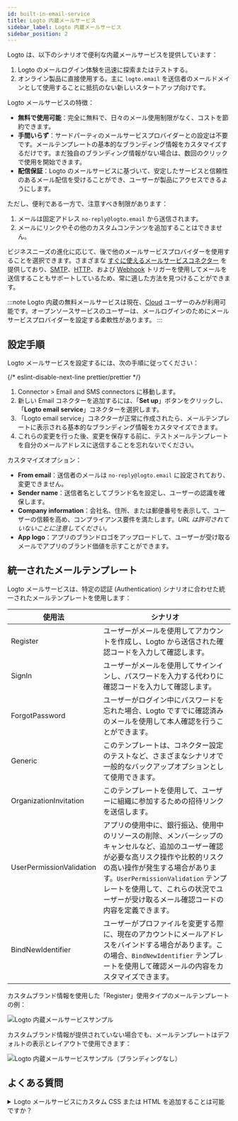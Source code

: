 ```yaml
---
id: built-in-email-service
title: Logto 内蔵メールサービス
sidebar_label: Logto 内蔵メールサービス
sidebar_position: 2
---
```


Logto は、以下のシナリオで便利な内蔵メールサービスを提供しています：

1. Logto のメールログイン体験を迅速に探索またはテストする。
2. オンライン製品に直接使用する。主に `logto.email` を送信者のメールドメインとして使用することに抵抗のない新しいスタートアップ向けです。

Logto メールサービスの特徴：

- **無料で使用可能**：完全に無料で、日々のメール使用制限がなく、コストを節約できます。
- **手間いらず**：サードパーティのメールサービスプロバイダーとの設定は不要です。メールテンプレートの基本的なブランディング情報をカスタマイズするだけです。まだ独自のブランディング情報がない場合は、数回のクリックで使用を開始できます。
- **配信保証**：Logto のメールサービスに基づいて、安定したサービスと信頼性のあるメール配信を受けることができ、ユーザーが製品にアクセスできるようにします。

ただし、便利である一方で、注意すべき制限があります：

1. メールは固定アドレス `no-reply@logto.email` から送信されます。
2. メールにリンクやその他のカスタムコンテンツを追加することはできません。

ビジネスニーズの進化に応じて、後で他のメールサービスプロバイダーを使用することを選択できます。さまざまな [すぐに使えるメールサービスコネクター](/connectors/email-connectors#popular-email-providers) を提供しており、[SMTP](/integrations/smtp)、[HTTP](/integrations/http-email)、および [Webhook](/developers/webhooks) トリガーを使用してメールを送信することもサポートしているため、常に適した方法を見つけることができます。

:::note
Logto 内蔵の無料メールサービスは現在、[Cloud](https://cloud.logto.io/) ユーザーのみが利用可能です。オープンソースサービスのユーザーは、メールログインのためにメールサービスプロバイダーを設定する柔軟性があります。
:::

## 設定手順

Logto メールサービスを設定するには、次の手順に従ってください：

{/* eslint-disable-next-line prettier/prettier */}
1. <CloudLink to="/connectors/passwordless">Connector > Email and SMS connectors</CloudLink> に移動します。
2. 新しい Email コネクターを追加するには、「**Set up**」ボタンをクリックし、「**Logto email service**」コネクターを選択します。
3. 「Logto email service」コネクターが正常に作成されたら、メールテンプレートに表示される基本的なブランディング情報をカスタマイズできます。
4. これらの変更を行った後、変更を保存する前に、テストメールテンプレートを自分のメールアドレスに送信することを忘れないでください。

カスタマイズオプション：

- **From email**：送信者のメールは `no-reply@logto.email` に設定されており、変更できません。
- **Sender name**：送信者名としてブランド名を設定し、ユーザーの認識を確保します。
- **Company information**：会社名、住所、または郵便番号を表示して、ユーザーの信頼を高め、コンプライアンス要件を満たします。_URL は許可されていないことに注意してください。_
- **App logo**：アプリのブランドロゴをアップロードして、ユーザーが受け取るメールでアプリのブランド価値を示すことができます。

## 統一されたメールテンプレート

Logto メールサービスは、特定の認証 (Authentication) シナリオに合わせた統一されたメールテンプレートを使用します：

| 使用法                   | シナリオ                                                                                                                                                                                                                                                                                              |
| ------------------------ | ----------------------------------------------------------------------------------------------------------------------------------------------------------------------------------------------------------------------------------------------------------------------------------------------------- |
| Register                 | ユーザーがメールを使用してアカウントを作成し、Logto から送信された確認コードを入力して確認します。                                                                                                                                                                                                    |
| SignIn                   | ユーザーがメールを使用してサインインし、パスワードを入力する代わりに確認コードを入力して確認します。                                                                                                                                                                                                  |
| ForgotPassword           | ユーザーがログイン中にパスワードを忘れた場合、Logto ですでに確認済みのメールを使用して本人確認を行うことができます。                                                                                                                                                                                  |
| Generic                  | このテンプレートは、コネクター設定のテストなど、さまざまなシナリオで一般的なバックアップオプションとして使用できます。                                                                                                                                                                                |
| OrganizationInvitation   | このテンプレートを使用して、ユーザーに組織に参加するための招待リンクを送信します。                                                                                                                                                                                                                    |
| UserPermissionValidation | アプリの使用中に、銀行振込、使用中のリソースの削除、メンバーシップのキャンセルなど、追加のユーザー確認が必要な高リスク操作や比較的リスクの高い操作が発生する場合があります。`UserPermissionValidation` テンプレートを使用して、これらの状況でユーザーが受け取るメール確認コードの内容を定義できます。 |
| BindNewIdentifier        | ユーザーがプロファイルを変更する際に、現在のアカウントにメールアドレスをバインドする場合があります。この場合、`BindNewIdentifier` テンプレートを使用して確認メールの内容をカスタマイズできます。                                                                                                      |

カスタムブランド情報を使用した「Register」使用タイプのメールテンプレートの例：

![Logto 内蔵メールサービスサンプル](../assets/logto-email-service-template-sample.png)

カスタムブランド情報が提供されていない場合でも、メールテンプレートはデフォルトの表示とレイアウトで使用できます：

![Logto 内蔵メールサービスサンプル（ブランディングなし）](../assets/logto-email-service-template-sample-without-branding.png)

## よくある質問

<details>
<summary>Logto メールサービスにカスタム CSS または HTML を追加することは可能ですか？</summary>

Logto の内蔵メールサービスはカスタム CSS または HTML をサポートしていません。一般的なブランディング要素のみを変更できます。この制限は、すべてのテナントが同じ IP アドレスと送信者アドレスを共有するため、内蔵メールサービスの安定性を維持するために設けられています。詳細については、「[メール配信を改善する要因](https://blog.logto.io/verification-email-delivery#factors-to-improve-email-delivery)」を参照してください。

メールテンプレートをカスタマイズするには、AWS Direct Mail、SendGrid、Mailgun、Postmark、または SMTP などの他のメールコネクターを使用することをお勧めします。

</details>
